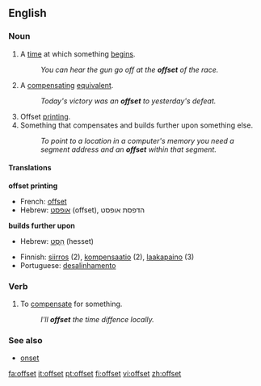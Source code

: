 ==English==

===Noun===
{{en-noun}}

# A [[time]] at which something [[begin]]s.
#: ''You can hear the gun go off at the '''offset''' of the race.''
# A [[compensating]] [[equivalent]].
#: ''Today's victory was an '''offset''' to yesterday's defeat.''
# Offset [[printing]].
# Something that compensates and builds further upon something else.
#: ''To point to a location in a computer's memory you need a segment address and an '''offset''' within that segment.''

====Translations====
'''offset printing'''
{{top}}
*French: [[offset]]
*Hebrew: [[אופסט]] (offset), הדפסת אופסט
{{bottom}}

'''builds further upon'''
{{top}}
*Hebrew: [[היסט|הֵסֶט]] (hesset)
{{bottom}}

{{rfc-trans}}
*Finnish: [[siirros]] (2), [[kompensaatio]] (2), [[laakapaino]] (3)
*Portuguese: [[desalinhamento]]

===Verb===
{{en-verb|offsets|offsetting|offset}}

# To [[compensate]] for something.
#:''I'll '''offset''' the time diffence locally.''

===See also===
*[[onset]]

[[fa:offset]]
[[it:offset]]
[[pt:offset]]
[[fi:offset]]
[[vi:offset]]
[[zh:offset]]